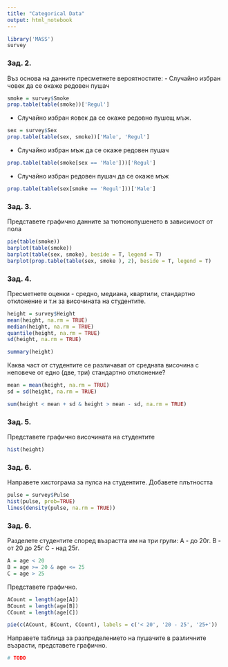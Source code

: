 ```yaml
---
title: "Categorical Data"
output: html_notebook
---
```

```r
library('MASS')
survey
```

### Зад. 2.
Въз основа на данните пресметнете вероятностите:
- Случайно избран човек да се окаже редовен пушач
```r
smoke = survey$Smoke
prop.table(table(smoke))['Regul']
```

- Случайно избран яовек да се окаже редовно пушещ мъж.
```r
sex = survey$Sex
prop.table(table(sex, smoke))['Male', 'Regul']
```

- Случайно избран мъж да се окаже редовен пушач
```r
prop.table(table(smoke[sex == 'Male']))['Regul']

```

- Случайно избран редовен пушач да се окаже мъж
```r
prop.table(table(sex[smoke == 'Regul']))['Male']
```

### Зад. 3.
Представете графично данните за тютюнопушенето в зависимост от пола
```r
pie(table(smoke))
barplot(table(smoke))
barplot(table(sex, smoke), beside = T, legend = T)
barplot(prop.table(table(sex, smoke ), 2), beside = T, legend = T)
```

### Зад. 4.
Пресметнете оценки - средно, медиана, квартили, стандартно отклонение и т.н за височината на студентите.
```r
height = survey$Height
mean(height, na.rm = TRUE)
median(height, na.rm = TRUE)
quantile(height, na.rm = TRUE)
sd(height, na.rm = TRUE)

summary(height)
```

Каква част от студентите се различават от средната височина с неповече от едно (две, три) стандартно отклонение?
```r
mean = mean(height, na.rm = TRUE)
sd = sd(height, na.rm = TRUE)

sum(height < mean + sd & height > mean - sd, na.rm = TRUE)

```

### Зад. 5.
Представете графично височината на студентите
```r
hist(height)
```

### Зад. 6.
Направете хистограма за пулса на студентите. Добавете плътността
```r
pulse = survey$Pulse
hist(pulse, prob=TRUE)
lines(density(pulse, na.rm = TRUE))
```

### Зад. 6.
Разделете студентите според възрастта им на три групи:
А - до 20г.
B - от 20 до 25г
C - над 25г.
```r
A = age < 20
B = age >= 20 & age <= 25
C = age > 25
```
Представете графично.
```r
ACount = length(age[A])
BCount = length(age[B])
CCount = length(age[C])

pie(c(ACount, BCount, CCount), labels = c('< 20', '20 - 25', '25+'))
```

Направете таблица за разпределението на пушачите в различните възрасти, представете графично.
```r
# TODO
```


